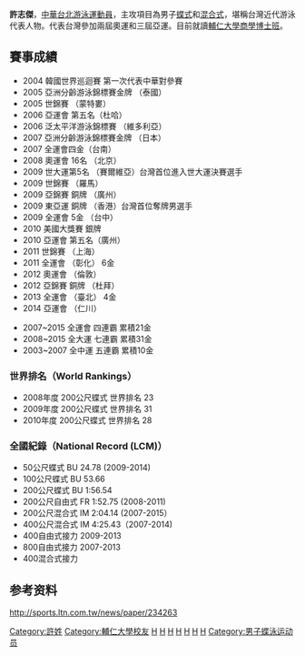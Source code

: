 
{{Infobox Swimmer
| swimmername = 許志傑 Mark Hsu
| image       = 
| imagesize   = 
| caption     = 
| fullname    =  
| nationality = {{ROC}}
| strokes     = [[蝶式|蝶式]]和[[混合式|混合式]]
| collegeteam = [[輔仁大學|輔仁大學]]
| birth_date  = {{birth date and age|1988|4|27}}
| birth_place = {{TWN}}[[高雄市|高雄市]]
| height      = {{height|m=1.77}}
| weight      = {{weight|kg=72}}
| medaltemplates =
}}

'''許志傑'''{{BD|1988年|4月27日|catIdx=H許}}，[[中華台北|中華台北]][[游泳|游泳]][[運動員|運動員]]，主攻項目為男子[[蝶式|蝶式]]和[[混合式|混合式]]，堪稱台灣近代游泳代表人物。代表台灣參加兩屆奧運和三屆亞運。目前就讀[[輔仁大學商學博士班|輔仁大學商學博士班]]。

== 賽事成績 ==
*2004 韓國世界巡迴賽 第一次代表中華對參賽
*2005 亞洲分齡游泳錦標賽金牌 （泰國） 
*2005 世錦賽 （蒙特婁）
*2006 亞運會 第五名（杜哈）
*2006 泛太平洋游泳錦標賽 （維多利亞）
*2007 亞洲分齡游泳錦標賽金牌 （日本）
*2007 全運會四金（台南）
*2008 奧運會 16名 （北京）
*2009 世大運第5名 （賽爾維亞）台灣首位進入世大運決賽選手
*2009 世錦賽 （羅馬） 
*2009 亞錦賽 銅牌 （廣州）
*2009 東亞運 銅牌 （香港）台灣首位奪牌男選手
*2009 全運會 5金 （台中）
*2010 美國大獎賽 銀牌
*2010 亞運會 第五名（廣州）
*2011 世錦賽 （上海）
*2011 全運會 （彰化） 6金
*2012 奧運會 （倫敦）
*2012 亞錦賽 銅牌 （杜拜）
*2013 全運會 （臺北） 4金
*2014 亞運會 （仁川）

*2007~2015 全運會 四連霸 累積21金
*2008~2015 全大運 七連霸 累積31金
*2003~2007 全中運 五連霸 累積10金

===世界排名（World Rankings）===
*2008年度 200公尺蝶式 世界排名 23
*2009年度 200公尺蝶式 世界排名 31
*2010年度 200公尺蝶式 世界排名 28

===全國紀錄（National Record (LCM)）===
*50公尺蝶式 BU 24.78 (2009-2014)
*100公尺蝶式 BU 53.66 
*200公尺蝶式 BU 1:56.54 
*200公尺自由式 FR 1:52.75 (2008-2011)
*200公尺混合式 IM 2:04.14 (2007-2015）
*400公尺混合式 IM 4:25.43（2007-2014)
*400自由式接力 2009-2013
*800自由式接力 2007-2013
*400混合式接力

==参考资料==
<references/>

http://sports.ltn.com.tw/news/paper/234263 {{Wayback|url=http://sports.ltn.com.tw/news/paper/234263 |date=20190610060320 }}
{{DEFAULTSORT:Hsu, Chi-chieh}}
[[Category:許姓|Category:許姓]]
[[Category:輔仁大學校友|Category:輔仁大學校友]]
[[Category:台灣男子游泳運動員|H]]
[[Category:台灣奧運游泳運動員|H]]
[[Category:2008年夏季奧林匹克運動會游泳運動員|H]]
[[Category:2012年夏季奧林匹克運動會游泳運動員|H]]
[[Category:2006年亞洲運動會游泳運動員|H]]
[[Category:2010年亞洲運動會游泳運動員|H]]
[[Category:2014年亞洲運動會游泳運動員|H]]
[[Category:男子蝶泳运动员|Category:男子蝶泳运动员]]